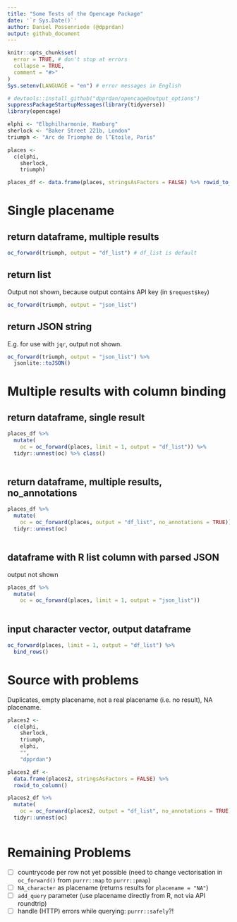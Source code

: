 ```yaml
---
title: "Some Tests of the Opencage Package"
date: '`r Sys.Date()`'
author: Daniel Possenriede (@dpprdan)
output: github_document
---
```


```r
knitr::opts_chunk$set(
  error = TRUE, # don't stop at errors
  collapse = TRUE,
  comment = "#>"
)
Sys.setenv(LANGUAGE = "en") # error messages in English
```


```r
# devtools::install_github("dpprdan/opencage@output_options")
suppressPackageStartupMessages(library(tidyverse))
library(opencage)

elphi <- "Elbphilharmonie, Hamburg"
sherlock <- "Baker Street 221b, London"
triumph <- "Arc de Triomphe de l’Etoile, Paris"

places <- 
  c(elphi, 
    sherlock,
    triumph)

places_df <- data.frame(places, stringsAsFactors = FALSE) %>% rowid_to_column()

```

# Single placename

## return dataframe, multiple results

```r
oc_forward(triumph, output = "df_list") # df_list is default
```

## return list

Output not shown, because output contains API key (in `$request$key`)

```r
oc_forward(triumph, output = "json_list")
```

## return JSON string

E.g. for use with `jqr`, output not shown.

```r
oc_forward(triumph, output = "json_list") %>% 
  jsonlite::toJSON()
```

# Multiple results with column binding

## return dataframe, single result

```r

places_df %>% 
  mutate(
    oc = oc_forward(places, limit = 1, output = "df_list")) %>% 
  tidyr::unnest(oc) %>% class()
    
```

## return dataframe, multiple results, no_annotations

```r

places_df %>% 
  mutate(
    oc = oc_forward(places, output = "df_list", no_annotations = TRUE)) %>% 
  tidyr::unnest(oc)
    
```


## dataframe with R list column with parsed JSON

output not shown

```r

places_df %>% 
  mutate(
    oc = oc_forward(places, limit = 1, output = "json_list"))
    
```

## input character vector, output dataframe

```r
oc_forward(places, limit = 1, output = "df_list") %>% 
  bind_rows()
```


# Source with problems

Duplicates, empty placename, not a real placename (i.e. no result), NA placename.

```r
places2 <- 
  c(elphi, 
    sherlock,
    triumph,
    elphi,
    "",
    "dpprdan")

places2_df <- 
  data.frame(places2, stringsAsFactors = FALSE) %>%
  rowid_to_column()

```

```r

places2_df %>% 
  mutate(
    oc = oc_forward(places2, output = "df_list", no_annotations = TRUE)) %>% 
  tidyr::unnest(oc)
    
```


# Remaining Problems 

- [ ] countrycode per row not yet possible (need to change vectorisation in `oc_forward()` from `purrr::map` to `purrr::pmap`)
- [ ] `NA_character` as placename (returns results for `placename = "NA"`)
- [ ] `add_query` parameter (use placename directly from R, not via API roundtrip)
- [ ] handle (HTTP) errors while querying: `purrr::safely`?!

